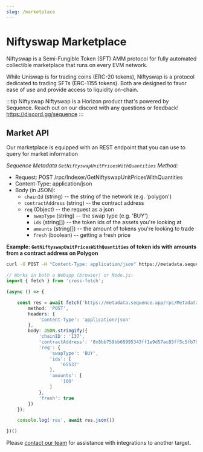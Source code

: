 ```yaml
---
slug: /marketplace
---
```



# Niftyswap Marketplace

Niftyswap is a Semi-Fungible Token (SFT) AMM protocol for fully automated collectible marketplace that runs on every EVM network.

While Uniswap is for trading coins (ERC-20 tokens), Niftyswap is a protocol dedicated to trading SFTs (ERC-1155 tokens). Both are designed to favor ease of use and provide access to liquidity on-chain.

:::tip Niftyswap
Niftyswap is a Horizon product that's powered by Sequence. Reach out on our discord with any questions or feedback! https://discord.gg/sequence
:::

## Market API

Our marketplace is equipped with an REST endpoint that you can use to query for market information

*Sequence Metadata `GetNiftyswapUnitPricesWithQuantities` Method:*

* Request: POST /rpc/Indexer/GetNiftyswapUnitPricesWithQuantities
* Content-Type: application/json
* Body (in JSON):
  * `chainId` (string) -- the string of the network (e.g. 'polygon')
  * `contractAddress` (string) -- the contract address
  * `req` (Object) -- the request as a json
    * `swapType` (string) -- the swap type (e.g. 'BUY')
    * `ids` (string[]) -- the token ids of the assets you're looking at
    * `amounts` (string[]) -- the amount of tokens you're looking to trade
    * `fresh` (boolean) -- getting a fresh price

**Example: `GetNiftyswapUnitPricesWithQuantities` of token ids with amounts from a contract address on Polygon**

<Tabs>
<TabItem value="curl" label="curl">

```bash class=wrap
curl -X POST -H "Content-Type: application/json" https://metadata.sequence.app/rpc/Metadata/GetNiftyswapUnitPricesWithQuantities -d '{"chainID":"137","contractAddress":"0x8bb759bb68995343ff1e9d57ac85ff5c5fb79334","req":{"swapType":"BUY","ids":["65537"],"amounts":["100"]},"fresh":true}'
```

</TabItem>
<TabItem value="js" label="Javascript / Typescript">

```ts
// Works in both a Webapp (browser) or Node.js:
import { fetch } from 'cross-fetch';

(async () => {

    const res = await fetch('https://metadata.sequence.app/rpc/Metadata/GetNiftyswapUnitPricesWithQuantities', {
        method: 'POST',
        headers: {
            'Content-Type': 'application/json'
        },
        body: JSON.stringify({
            'chainID': '137',
            'contractAddress': '0x8bb759bb68995343ff1e9d57ac85ff5c5fb79334',
            'req': {
                'swapType': 'BUY',
                'ids': [
                    '65537'
                ],
                'amounts': [
                    '100'
                ]
            },
            'fresh': true
        })
    });

    console.log('res', await res.json())

})()
```
</TabItem>
<TabItem value="other" label="Other">

Please [contact our team](/support) for assistance with integrations to another target.

</TabItem>
</Tabs>